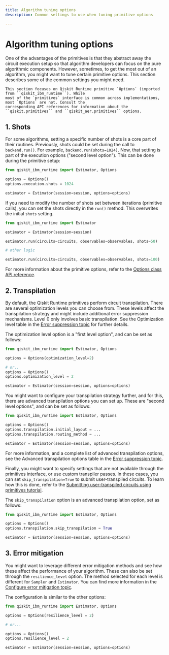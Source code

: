 ```yaml
---
title: Algorithm tuning options
description: Common settings to use when tuning primitive options

---
```


<span id="tuning-opt"></span>
# Algorithm tuning options


One of the advantages of the primitives is that they abstract away the circuit execution setup so that algorithm developers
can focus on the pure algorithmic components. However, sometimes, to get the most out of an algorithm, you might want
to tune certain primitive options. This section describes some of the common settings you might need.

<Admonition type="info" title="Attention">

    This section focuses on Qiskit Runtime primitive `Options` (imported from ``qiskit_ibm_runtime``). While
    most of the `primitives` interface is common across implementations, most `Options` are not. Consult the
    corresponding API references for information about the ``qiskit.primitives`` and ``qiskit_aer.primitives`` options.
</Admonition>

## 1. Shots


For some algorithms, setting a specific number of shots is a core part of their routines. Previously, shots could be set during the call to `backend.run()`. For example, ``backend.run(shots=1024)``. Now, that setting is part of the execution
options ("second level option"). This can be done during the primitive setup:

```python
from qiskit_ibm_runtime import Estimator, Options

options = Options()
options.execution.shots = 1024

estimator = Estimator(session=session, options=options)
```

If you need to modify the number of shots set between iterations (primitive calls), you can set the
shots directly in the ``run()`` method. This overwrites the initial ``shots`` setting.

```python
from qiskit_ibm_runtime import Estimator

estimator = Estimator(session=session)

estimator.run(circuits=circuits, observables=observables, shots=50)

# other logic

estimator.run(circuits=circuits, observables=observables, shots=100)
```

For more information about the primitive options, refer to the
[Options class API reference](../api/qiskit-ibm-runtime/qiskit_ibm_runtime.options.Options).


## 2. Transpilation


By default, the Qiskit Runtime primitives perform circuit transpilation. There are several optimization
levels you can choose from. These levels affect the transpilation strategy and might include additional error
suppression mechanisms. Level 0 only involves basic transpilation.
See the Optimization level table in the
[Error suppression topic](error-suppression#setting-the-optimization-level) for further details.

The optimization level option is a "first level option", and can be set as follows:

```python
from qiskit_ibm_runtime import Estimator, Options

options = Options(optimization_level=2)

# or..
options = Options()
options.optimization_level = 2

estimator = Estimator(session=session, options=options)
```


You might want to configure your transpilation strategy further, and for this, there are advanced transpilation
options you can set up. These are "second level options", and can be set as follows:

```python
from qiskit_ibm_runtime import Estimator, Options

options = Options()
options.transpilation.initial_layout = ...
options.transpilation.routing_method = ...

estimator = Estimator(session=session, options=options)
```

For more information, and a complete list of advanced transpilation options, see the Advanced transpilation options table in the
[Error suppression topic](../optimize/error-suppression#transpilation-table).

Finally, you might want to specify settings that are not available through the primitives interface,
or use custom transpiler passes. In these cases, you can set ``skip_transpilation=True`` to submit
user-transpiled circuits. To learn how this is done, refer to the
[Submitting user-transpiled circuits using primitives tutorial](https://learning.quantum-computing.ibm.com/tutorial/submitting-user-transpiled-circuits-using-primitives).

The ``skip_transpilation`` option is an advanced transpilation option, set as follows:

```python
from qiskit_ibm_runtime import Estimator, Options

options = Options()
options.transpilation.skip_transpilation = True

estimator = Estimator(session=session, options=options)
```

## 3. Error mitigation


You might want to leverage different error mitigation methods and see how these affect the performance of your
algorithm. These can also be set through the ``resilience_level`` option. The method selected for each level is
different for ``Sampler`` and ``Estimator``. You can find more information in the
[Configure error mitigation topic](error-mitigation).

The configuration is similar to the other options:

```python
from qiskit_ibm_runtime import Estimator, Options

options = Options(resilience_level = 2)

# or...

options = Options()
options.resilience_level = 2

estimator = Estimator(session=session, options=options)
```
